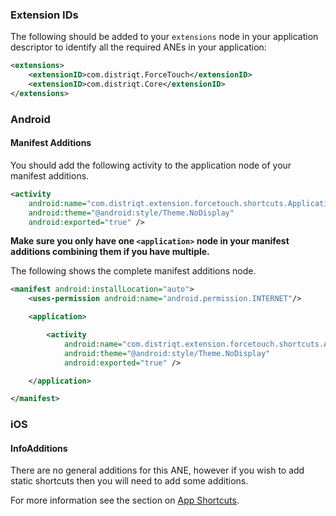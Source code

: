 
### Extension IDs

The following should be added to your `extensions` node in your application descriptor to identify all the required ANEs in your application:

```xml
<extensions>
    <extensionID>com.distriqt.ForceTouch</extensionID>
    <extensionID>com.distriqt.Core</extensionID>
</extensions>
```



### Android

#### Manifest Additions


You should add the following activity to the application node of your manifest additions.

```xml
<activity 
	android:name="com.distriqt.extension.forcetouch.shortcuts.ApplicationShortcutActivity"
	android:theme="@android:style/Theme.NoDisplay" 
	android:exported="true" />
```


**Make sure you only have one `<application>` node in your manifest additions combining them if you have multiple.**

The following shows the complete manifest additions node. 

```xml
<manifest android:installLocation="auto">
    <uses-permission android:name="android.permission.INTERNET"/>

    <application>

        <activity 
			android:name="com.distriqt.extension.forcetouch.shortcuts.ApplicationShortcutActivity"
			android:theme="@android:style/Theme.NoDisplay" 
			android:exported="true" />

    </application>

</manifest>
```


### iOS

#### InfoAdditions

There are no general additions for this ANE, however if you wish to add static shortcuts then you
will need to add some additions. 

For more information see the section on [App Shortcuts](../app-shortcuts.mdx). 
